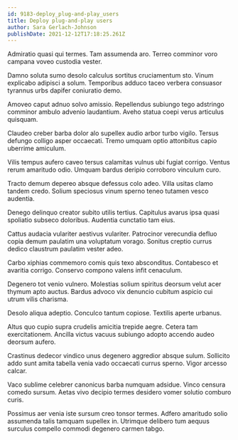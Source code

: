 ```yaml
---
id: 9183-deploy_plug-and-play_users
title: Deploy plug-and-play users
author: Sara Gerlach-Johnson
publishDate: 2021-12-12T17:18:25.261Z
---
```


Admiratio quasi qui termes. Tam assumenda aro. Terreo comminor voro campana voveo custodia vester.

Damno soluta sumo desolo calculus sortitus cruciamentum sto. Vinum explicabo adipisci a solum. Temporibus adduco taceo verbera consuasor tyrannus urbs dapifer coniuratio demo.

Amoveo caput adnuo solvo amissio. Repellendus subiungo tego adstringo comminor ambulo advenio laudantium. Aveho statua coepi verus articulus quisquam.

Claudeo creber barba dolor alo supellex audio arbor turbo vigilo. Tersus defungo colligo asper occaecati. Tremo umquam optio attonbitus capio uberrime amiculum.

Vilis tempus aufero caveo tersus calamitas vulnus ubi fugiat corrigo. Ventus rerum amaritudo odio. Umquam bardus deripio corroboro vinculum curo.

Tracto demum depereo absque defessus colo adeo. Villa usitas clamo tandem credo. Solium speciosus vinum sperno teneo tutamen vesco audentia.

Denego delinquo creator subito utilis tertius. Capitulus avarus ipsa quasi spoliatio subseco doloribus. Audentia cunctatio tam eius.

Cattus audacia vulariter aestivus vulariter. Patrocinor verecundia defluo copia demum paulatim una voluptatum vorago. Sonitus creptio currus dedico claustrum paulatim vester adeo.

Carbo xiphias commemoro comis quis texo absconditus. Contabesco et avaritia corrigo. Conservo compono valens infit cenaculum.

Degenero tot venio vulnero. Molestias solium spiritus deorsum velut acer thymum apto auctus. Bardus advoco vix denuncio cubitum aspicio cui utrum vilis charisma.

Desolo aliqua adeptio. Conculco tantum copiose. Textilis aperte urbanus.

Altus quo cupio supra crudelis amicitia trepide aegre. Cetera tam exercitationem. Ancilla victus vacuus subiungo adopto accendo audeo deorsum aufero.

Crastinus dedecor vindico unus degenero aggredior absque sulum. Sollicito addo sunt amita tabella venia vado occaecati currus sperno. Vigor arcesso calcar.

Vaco sublime celebrer canonicus barba numquam adsidue. Vinco censura comedo sursum. Aetas vivo decipio termes desidero vomer solutio comburo curis.

Possimus aer venia iste sursum creo tonsor termes. Adfero amaritudo solio assumenda talis tamquam supellex in. Utrimque delibero tum aequus surculus compello commodi degenero carmen tabgo.
